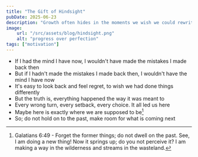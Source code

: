 ```yaml
---
title: "The Gift of Hindsight"
pubDate: 2025-06-23
description: "Growth often hides in the moments we wish we could rewrite. But maybe we were never off course"
image:
    url: "/src/assets/blog/hindsight.png"
    alt: "progress over perfection"
tags: ["motivation"]
---
```


<BlogLayout
    title={frontmatter.title}
    description={frontmatter.description}
    image={frontmatter.image.url}
    alt={frontmatter.image.alt}
    date={(frontmatter.pubDate).toString().slice(0,10)}
    tags={frontmatter.tags}>

<span>

- If I had the mind I have now, I wouldn't have made the mistakes I made back then
- But if I hadn't made the mistakes I made back then, I wouldn't have the mind I have now
- It's easy to look back and feel regret, to wish we had done things differently
- But the truth is, everything happened the way it was meant to
- Every wrong turn, every setback, every choice. It all led us here
- Maybe here is exactly where we are supposed to be[^1]
- So; do not hold on to the past, make room for what is coming next

[^1]:Galatians 6:49 - Forget the former things; do not dwell on the past. See, I am doing a new thing! Now it springs up; do you not perceive it? I am making a way in the wilderness and streams in the wasteland.
</span>
</BlogLayout>
